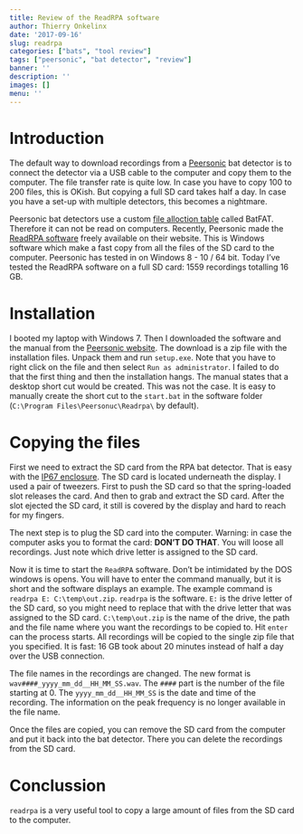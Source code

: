 ```yaml
---
title: Review of the ReadRPA software
author: Thierry Onkelinx
date: '2017-09-16'
slug: readrpa
categories: ["bats", "tool review"]
tags: ["peersonic", "bat detector", "review"]
banner: ''
description: ''
images: []
menu: ''
---
```


# Introduction

The default way to download recordings from a [Peersonic](http://peersonic.co.uk) bat detector is to connect the detector via a USB cable to the computer and copy them to the computer. The file transfer rate is quite low. In case you have to copy 100 to 200 files, this is OKish. But copying a full SD card takes half a day. In case you have a set-up with multiple detectors, this becomes a nightmare.

Peersonic bat detectors use a custom [file alloction table](https://en.wikipedia.org/wiki/File_Allocation_Table) called BatFAT. Therefore it can not be read on computers. Recently, Peersonic made the [ReadRPA software](http://peersonic.co.uk/technical-support/) freely available on their website. This is Windows software which make a fast copy from all the files of the SD card to the computer. Peersonic has tested in on Windows 8 - 10 / 64 bit. Today I've tested the ReadRPA software on a full SD card: 1559 recordings totalling 16 GB. 

# Installation

I booted my laptop with Windows 7. Then I downloaded the software and the manual from the [Peersonic website](http://peersonic.co.uk/technical-support/). The download is a zip file with the installation files. Unpack them and run `setup.exe`. Note that you have to right click on the file and then select `Run as administrator`. I failed to do that the first thing and then the installation hangs. The manual states that a desktop short cut would be created. This was not the case. It is easy to manually create the short cut to the `start.bat` in the software folder (`C:\Program Files\Peersonuc\Readrpa\` by default).

# Copying the files

First we need to extract the SD card from the RPA bat detector. That is easy with the [IP67 enclosure](../../07/peersonic-ip67). The SD card is located underneath the display. I used a pair of tweezers. First to push the SD card so that the spring-loaded slot releases the card. And then to grab and extract the SD card. After the slot ejected the SD card, it still is covered by the display and hard to reach for my fingers.

The next step is to plug the SD card into the computer. Warning: in case the computer asks you to format the card: **DON'T DO THAT**. You will loose all recordings. Just note which drive letter is assigned to the SD card.

Now it is time to start the `ReadRPA` software. Don't be intimidated by the DOS windows is opens. You will have to enter the command manually, but it is short and the software displays an example. The example command is `readrpa E: C:\temp\out.zip`. `readrpa` is the software. `E:` is the drive letter of the SD card, so you might need to replace that with the drive letter that was assigned to the SD card. `C:\temp\out.zip` is the name of the drive, the path and the file name where you want the recordings to be copied to. Hit `enter` can the process starts. All recordings will be copied to the single zip file that you specified. It is fast: 16 GB took about 20 minutes instead of half a day over the USB connection.

The file names in the recordings are changed. The new format is `wav####_yyyy_mm_dd__HH_MM_SS.wav`. The `####` part is the number of the file starting at 0. The `yyyy_mm_dd__HH_MM_SS` is the date and time of the recording. The information on the peak frequency is no longer available in the file name.

Once the files are copied, you can remove the SD card from the computer and put it back into the bat detector. There you can delete the recordings from the SD card.

# Conclussion

`readrpa` is a very useful tool to copy a large amount of files from the SD card to the computer. 
